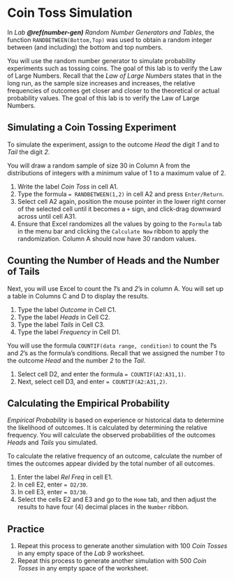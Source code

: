 # Coin Toss Simulation

In *Lab* ***\@ref(number-gen)*** *Random Number Generators and Tables*, the function `RANDBETWEEN(Bottom,Top)` was used to obtain a random integer between (and including) the bottom and top numbers. 

You will use the random number generator to simulate probability experiments such as tossing coins. The goal of this lab is to verify the Law of Large Numbers. Recall that the *Law of Large Numbers* states that in the long run, as the sample size increases and increases, the relative frequencies of outcomes get closer and closer to the theoretical or actual probability values. The goal of this lab is to verify the Law of Large Numbers. 

## Simulating a Coin Tossing Experiment

To simulate the experiment, assign to the outcome *Head* the digit *1* and to *Tail* the digit *2*. 

You will draw a random sample of size 30 in Column A from the distributions of integers with a minimum value of 1 to a maximum value of 2. 

1. Write the label *Coin Toss* in cell A1.
2. Type the formula `= RANDBETWEEN(1,2)` in cell A2 and press `Enter/Return`.
3. Select cell A2 again, position the mouse pointer in the lower right corner of the selected cell until it becomes a `+` sign, and click-drag downward across until cell A31.
4. Ensure that Excel randomizes all the values by going to the `Formula` tab in the menu bar and clicking the `Calculate Now` ribbon to apply the randomization. Column A should now have 30 random values.

## Counting the Number of Heads and the Number of Tails

Next, you will use Excel to count the *1*’s and *2*’s in column A. You will set up a table in Columns C and D to display the results. 

1. Type the label *Outcome* in Cell C1.
2. Type the label *Heads* in Cell C2.
3. Type the label *Tails* in Cell C3. 
4. Type the label *Frequency* in Cell D1.

You will use the formula `COUNTIF(data range, condition)` to count the *1*’s and *2*’s as the formula's conditions. Recall that we assigned the number *1* to the outcome *Head* and the number *2* to the *Tail*. 

1. Select cell D2, and enter the formula `= COUNTIF(A2:A31,1)`.
2. Next, select cell D3, and enter `= COUNTIF(A2:A31,2)`. 

## Calculating the Empirical Probability

*Empirical Probability* is based on experience or historical data to determine the likelihood of outcomes. It is calculated by determining the relative frequency. You will calculate the observed probabilities of the outcomes *Heads* and *Tails* you simulated. 

To calculate the relative frequency of an outcome, calculate the number of times the outcomes appear divided by the total number of all outcomes.

1. Enter the label *Rel Freq* in cell E1.
2. In cell E2, enter `= D2/30`.
3. In cell E3, enter `= D3/30`.
4. Select the cells E2 and E3 and go to the `Home` tab, and then adjust the results to have four (4) decimal places in the `Number` ribbon.

## Practice

1. Repeat this process to generate another simulation with 100 *Coin Tosses* in any empty space of the *Lab 9* worksheet.
2. Repeat this process to generate another simulation with 500 *Coin Tosses* in any empty space of the worksheet.
